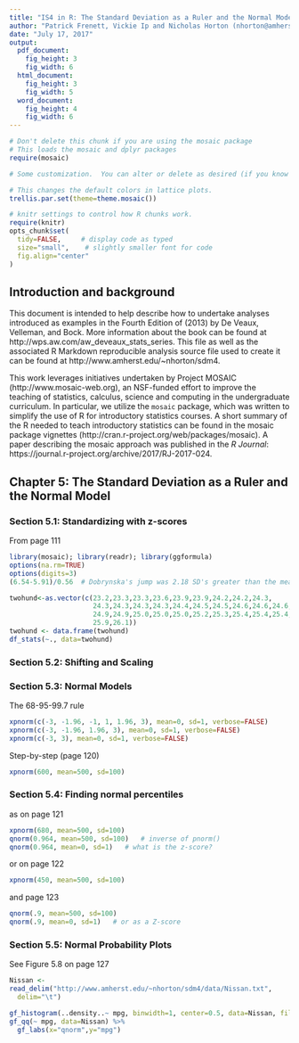 ```yaml
---
title: "IS4 in R: The Standard Deviation as a Ruler and the Normal Model (Chapter 5)"
author: "Patrick Frenett, Vickie Ip and Nicholas Horton (nhorton@amherst.edu)"
date: "July 17, 2017"
output: 
  pdf_document:
    fig_height: 3
    fig_width: 6
  html_document:
    fig_height: 3
    fig_width: 5
  word_document:
    fig_height: 4
    fig_width: 6
---
```



```r
# Don't delete this chunk if you are using the mosaic package
# This loads the mosaic and dplyr packages
require(mosaic)
```

```r
# Some customization.  You can alter or delete as desired (if you know what you are doing).

# This changes the default colors in lattice plots.
trellis.par.set(theme=theme.mosaic())  

# knitr settings to control how R chunks work.
require(knitr)
opts_chunk$set(
  tidy=FALSE,     # display code as typed
  size="small",    # slightly smaller font for code
  fig.align="center"
)
```

## Introduction and background 

This document is intended to help describe how to undertake analyses introduced 
as examples in the Fourth Edition of \emph{Intro Stats} (2013) by De Veaux, Velleman, and Bock.
More information about the book can be found at http://wps.aw.com/aw_deveaux_stats_series.  This file as well as the associated R Markdown reproducible analysis source file used to create it can be found at http://www.amherst.edu/~nhorton/sdm4.

This work leverages initiatives undertaken by Project MOSAIC (http://www.mosaic-web.org), an NSF-funded effort to improve the teaching of statistics, calculus, science and computing in the undergraduate curriculum. In particular, we utilize the `mosaic` package, which was written to simplify the use of R for introductory statistics courses. A short summary of the R needed to teach introductory statistics can be found in the mosaic package vignettes (http://cran.r-project.org/web/packages/mosaic). A paper describing the mosaic approach was published in the *R Journal*: https://journal.r-project.org/archive/2017/RJ-2017-024.

## Chapter 5: The Standard Deviation as a Ruler and the Normal Model

### Section 5.1: Standardizing with z-scores

From page 111

```r
library(mosaic); library(readr); library(ggformula)
options(na.rm=TRUE)
options(digits=3)
(6.54-5.91)/0.56  # Dobrynska's jump was 2.18 SD's greater than the mean
```

```r
twohund<-as.vector(c(23.2,23.3,23.3,23.6,23.9,23.9,24.2,24.2,24.3,
                     24.3,24.3,24.3,24.3,24.4,24.5,24.5,24.6,24.6,24.6,24.7,24.7,24.9,
                     24.9,24.9,25.0,25.0,25.0,25.2,25.3,25.4,25.4,25.4,25.4,25.5,25.9,
                     25.9,26.1))
twohund <- data.frame(twohund)
df_stats(~., data=twohund)
```

### Section 5.2: Shifting and Scaling

### Section 5.3: Normal Models

The 68-95-99.7 rule

```r
xpnorm(c(-3, -1.96, -1, 1, 1.96, 3), mean=0, sd=1, verbose=FALSE)
xpnorm(c(-3, -1.96, 1.96, 3), mean=0, sd=1, verbose=FALSE)
xpnorm(c(-3, 3), mean=0, sd=1, verbose=FALSE)
```

Step-by-step (page 120)

```r
xpnorm(600, mean=500, sd=100)
```

### Section 5.4: Finding normal percentiles

as on page 121

```r
xpnorm(680, mean=500, sd=100)
qnorm(0.964, mean=500, sd=100)   # inverse of pnorm()
qnorm(0.964, mean=0, sd=1)   # what is the z-score?
```

or on page 122

```r
xpnorm(450, mean=500, sd=100)
```

and page 123

```r
qnorm(.9, mean=500, sd=100)
qnorm(.9, mean=0, sd=1)   # or as a Z-score
```

### Section 5.5: Normal Probability Plots

See Figure 5.8 on page 127

```r
Nissan <- 
read_delim("http://www.amherst.edu/~nhorton/sdm4/data/Nissan.txt",
  delim="\t")
```
```r
gf_histogram(..density..~ mpg, binwidth=1, center=0.5, data=Nissan, fill = "royalblue2", col=TRUE)
gf_qq(~ mpg, data=Nissan) %>%
  gf_labs(x="qnorm",y="mpg")
```
